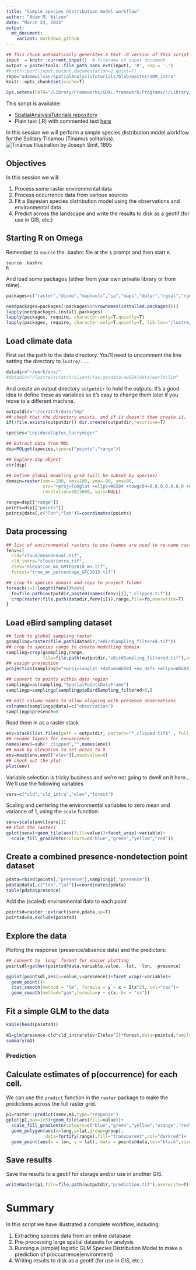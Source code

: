 ```yaml
---
title: "Simple species distribution model workflow"
author: "Adam M. Wilson"
date: "March 24, 2015"
output: 
  md_document:
    variant: markdown_github
---
```


```r
## This chunk automatically generates a text .R version of this script when running within knitr.  You do not need to run this...
input  = knitr::current_input()  # filename of input document
output = paste(tools::file_path_sans_ext(input), 'R', sep = '.')
#knitr::purl(input,output,documentation=2,quiet=T)
repo="adammwilson/SpatialAnalysisTutorials/blob/master/SDM_intro"
knitr::opts_chunk$set(cache=T)

Sys.setenv(PATH="/Library/Frameworks/GDAL.framework/Programs/:/Library/Frameworks/Python.framework/Versions/2.7/bin:/Applications/:${PATH}")
```


This script is available:

  * [SpatialAnalysisTutorials repository](`r paste0("http://github.com/",repo)`)
  * Plain text (.R) with commented text 
  [here](`r paste0("https://raw.githubusercontent.com/adammwilson/SpatialAnalysisTutorials/master/Woodcreeper/",output)`)

In this session we will perform a simple species distribution model workflow for the Solitary Tinamou (Tinamus solitarius).  
![Tinamus](figure/TinamusSolitariusSmit.jpg)
Illustration by Joseph Smit, 1895


## Objectives

In this session we will:

 1. Process some raster environmental data
 2. Process occurrence data from various sources
 3. Fit a Bayesian species distribution model using the observations and environmental data
 4. Predict across the landscape and write the results to disk as a geotif (for use in GIS, etc.)



## Starting R on Omega

Remember to `source` the .bashrc file at the `$` prompt and then start `R`.
```{}
source .bashrc
R
```

And load some packages (either from your own privaite library or from mine).
```r
packages=c("raster","dismo","maptools","sp","maps","dplyr","rgdal","rgeos","doParallel","rMOL","tidyr","rasterVis","knitr")

needpackages=packages[!packages%in%rownames(installed.packages())]
lapply(needpackages,install.packages)
lapply(packages, require, character.only=T,quietly=T)
lapply(packages, require, character.only=T,quietly=T, lib.loc="/lustre/scratch/client/fas/geodata/aw524/R/")

```

## Load climate data

First set the path to the data directory.  You'll need to uncomment the line setting the directory to `lustre/...`.

```r
datadir="~/work/env/"
#datadir="/lustre/scratch/client/fas/geodata/aw524/data/worldclim"
```

And create an output directory `outputdir` to hold the outputs.  It's a good idea to define these as variables so it's easy to change them later if you move to a different machine.  
```r
outputdir="~/scratch/data/tmp"
## check that the directory exists, and if it doesn't then create it.
if(!file.exists(outputdir)) dir.create(outputdir,recursive=T)
```

```r
species="Lepidocolaptes_lacrymiger"

## Extract data from MOL
dsp=MOLget(species,type=c("points","range"))

## Explore dsp object
str(dsp)

## Define global modeling grid (will be subset by species)
domain=raster(xmn=-180, xmx=180, ymn=-90, ymx=90, 
              crs="+proj=longlat +ellps=WGS84 +towgs84=0,0,0,0,0,0,0 +no_defs", 
              resolution=30/3600, vals=NULL)

range=dsp[["range"]]
points=dsp[["points"]]
points@data[,c("lon","lat")]=coordinates(points)
```


## Data processing

```r
## list of environmental rasters to use (names are used to re-name rasters):
fenv=c(
  cld="cloud/meanannual.tif",
  cld_intra="cloud/intra.tif",
  elev="elevation_mn_GMTED2010_mn.tif",
  forest="tree_mn_percentage_GFC2013.tif")

## crop to species domain and copy to project folder 
foreach(i=1:length(fenv))%do%{
  fo=file.path(outputdir,paste0(names(fenv)[i],"_clipped.tif"))
  crop(raster(file.path(datadir,fenv[i])),range,file=fo,overwrite=T)   
}
```


## Load eBird sampling dataset

```r
## link to global sampling raster
gsampling=raster(file.path(datadir,"eBirdSampling_filtered.tif"))
## crop to species range to create modelling domain
sampling=crop(gsampling,range,
              file=file.path(outputdir,"eBirdSampling_filtered.tif"),overwrite=T)   
## assign projection
projection(sampling)="+proj=longlat +datum=WGS84 +no_defs +ellps=WGS84 +towgs84=0,0,0"

## convert to points within data region
samplingp=as(sampling,"SpatialPointsDataFrame")
samplingp=samplingp[samplingp$eBirdSampling_filtered>0,]

## edit column names to allow aligning with presence observations
colnames(samplingp@data)=c("observation")
samplingp$presence=0
```


Read them in as a raster stack
```r
env=stack(list.files(path = outputdir, pattern="*_clipped.tif$" , full.names = TRUE ))
## rename layers for convenience
names(env)=sub("_clipped","",names(env))
## mask by elevation to set ocean to 0
env=mask(env,env[["elev"]],maskvalue=0)
## check out the plot
plot(env)
```


Variable selection is tricky business and we're not going to dwell on it here... We'll use the following variables
```r
vars=c("cld","cld_intra","elev","forest")
```

Scaling and centering the environmental variables to zero mean and variance of 1, using the ```scale``` function:
```r
senv=scale(env[[vars]])
## Plot the rasters
gplot(senv)+geom_tile(aes(fill=value))+facet_wrap(~variable)+
  scale_fill_gradientn(colours=c("blue","green","yellow","red"))
```

## Create a combined presence-nondetection point dataset
```r
pdata=rbind(points[,"presence"],samplingp[,"presence"])
pdata@data[,c("lon","lat")]=coordinates(pdata)
table(pdata$presence)
```

Add the (scaled) environmental data to each point
```r
pointsd=raster::extract(senv,pdata,sp=T)
pointsd=na.exclude(pointsd)
```

## Explore the data
Plotting the response (presence/absence data) and the predictors:
```r
## convert to 'long' format for easier plotting
pointsdl=gather(pointsd@data,variable,value, -lat, -lon, -presence)

ggplot(pointsdl,aes(x=value,y=presence))+facet_wrap(~variable)+
  geom_point()+
  stat_smooth(method = "lm", formula = y ~ x + I(x^2), col="red")+
  geom_smooth(method="gam",formula=y ~ s(x, bs = "cs"))
```

## Fit a simple GLM to the data
```r
kable(head(pointsd))
```

```r
m1=glm(presence~cld*cld_intra*elev*I(elev^2)*forest,data=pointsd,family=binomial(logit))
summary(m1)
```

### Prediction

## Calculate estimates of p(occurrence) for each cell.  
We can use the `predict` function in the `raster` package to make the predictions across the full raster grid.

```r
p1=raster::predict(senv,m1,type="response")
gplot(p1,max=1e5)+geom_tile(aes(fill=value))+
  scale_fill_gradientn(colours=c("blue","green","yellow","orange","red"),na.value = "transparent")+
  geom_polygon(aes(x=long,y=lat,group=group),
               data=fortify(range),fill="transparent",col="darkred")+
  geom_point(aes(x = lon, y = lat), data = points@data,col="black",size=1)
```

## Save results
Save the results to a geotif for storage and/or use in another GIS.
```r
writeRaster(p1,file=file.path(outputdir,"prediction.tif"),overwrite=T)
```

# Summary

In this script we have illustrated a complete workflow, including:

 1. Extracting species data from an online database
 2. Pre-processing large spatial datasets for analysis
 3. Running a (simple) logistic GLM Species Distribution Model to make a prediction of p(occurrence|environment)
 4. Writing results to disk as a geotif (for use in GIS, etc.)
 
